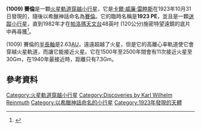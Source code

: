 '''(1009) 賽倫'''是一顆[[火星軌道穿越小行星|火星軌道穿越小行星]]，它是[[卡爾·威廉·雷睦斯|卡爾·威廉·雷睦斯]]在1923年10月31日發現的，隨後以希臘神話命名為[[賽倫|賽倫]]。它的臨時名稱是'''1923 PE'''，並且是一顆[[迷蹤小行星|迷蹤小行星]]，直到1982年才在[[帕洛瑪天文台|帕洛瑪天文台]]48英吋 (120公分)施密特望遠鏡的底片中再尋獲<ref>{{Cite web |url=http://adsabs.harvard.edu/abs/1982IAUC.3714....1G |title=(1009) Sirene Gibson, J.; Kristensen, L. K. IAU Circ., 3714, 1 (1982). Edited by Marsden, B. G. |access-date=2013-04-18 |archive-date=2016-01-27 |archive-url=https://web.archive.org/web/20160127070712/http://adsabs.harvard.edu/abs/1982IAUC.3714....1G |dead-url=no }}</ref>。

(1009) 賽倫的[[半長軸|半長軸]]是2.63[[天文單位|AU]]，遠遠超越了火星，但是它的高離心率軌道使它會穿越火星軌道，而讓它能接近火星。它在1500年至2500年間會有11次接近火星至30Gm，在1940年最接近時，距離只有7.3Gm。

== 參考資料 ==
{{Reflist}}

{{MinorPlanets Navigator|1008 La Paz|1010 Marlene}}
{{小天體}}

{{DEFAULTSORT:Sirene}}
[[Category:火星軌道穿越小行星|Category:火星軌道穿越小行星]]
[[Category:Discoveries_by_Karl_Wilhelm_Reinmuth|Category:Discoveries by Karl Wilhelm Reinmuth]]
[[Category:以希臘神話命名的小行星|Category:以希臘神話命名的小行星]]
[[Category:1923年發現的天體|Category:1923年發現的天體]]